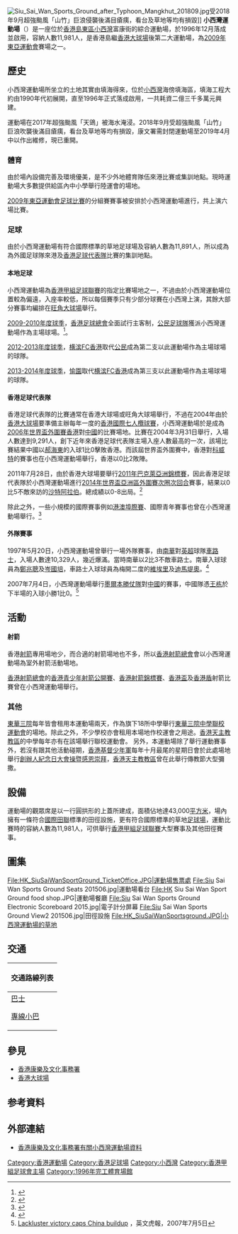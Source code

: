 {{Infobox Stadium
|地图=香港 | 所在纬度=22.267501 | 所在经度=114.249077 | 地图描述= | 图钉描述=小西灣運動場 | 图钉描述位置=
|stadium_name = 小西灣運動場<br>Siu Sai Wan Sports Ground
|nickname = 
|image = [[File:Siu_Sai_Wan_Sports_Ground_2015.jpg|小西灣運動場]]
|fullname = 
|location = [[香港|香港]][[小西灣|小西灣]]富康街8號<br />{{coord|22.267501|114.249077|format=dms|display=inline,title}}
|built = 
|opened = 1996年
|renovated = 
|closed =
|demolished =
|owner = [[香港特區政府|香港特區政府]]
|operator = [[康樂及文化事務署|康樂及文化事務署]]
|surface = [[草地|草地]]
|general_contractor = 瑞群建築有限公司<ref>[https://www.suikwan.com.hk/copy-of-primary-school 小西灣運動場] {{Wayback|url=https://www.suikwan.com.hk/copy-of-primary-school |date=20201022203926 }}. sui kwan. [2019-07-20].</ref>
|construction_cost = 2億3千萬港元	
|architect = 
|tenants = <center>'''主場球隊'''<br />[[香港女子足球代表隊|香港女子足球代表隊]]<br /><br />'''[[香港足球頂級聯賽主客制|香港足球頂級聯賽]]主場球隊'''<br />[[公民足球隊|公民]]（2009年 - 2011年）<br />[[橫濱FC香港|橫濱FC香港]]（2012年 - 2013年）<br />[[R&F富力|R&F富力]]（2016年 - 2017年）</center>
|seating_capacity = 11,981人
|dimensions = 105米 × 68米
|}}
[[File:Siu_Sai_Wan_Sports_Ground_after_Typhoon_Mangkhut_201809.jpg|thumb]]受2018年9月超強颱風「山竹」巨浪侵襲後滿目瘡痍，看台及草地等均有損毀]]
'''小西灣運動場'''（{{lang|en|'''Siu Sai Wan Sports Ground'''}}）是一座位於[[香港島|香港島]][[東區_(香港)|東區]][[小西灣|小西灣]]富康街的綜合運動場，於1996年12月落成並啟用，容納人數11,981人，是香港島繼[[香港大球場|香港大球場]]後第二大運動場，為[[2009年東亞運動會|2009年東亞運動會]]賽場之一。

==歷史==
小西灣運動場所坐立的土地其實由填海得來，位於[[小西灣|小西灣]]海傍填海區，填海工程大約由1990年代初展開，直至1996年正式落成啟用，一共耗資二億三千多萬元興建。

運動場在2017年超強颱風「天鴿」被海水淹浸。2018年9月受超強颱風「山竹」巨浪吹襲後滿目瘡痍，看台及草地等均有損毀，康文署需封閉運動場至2019年4月中以作出維修，現已重開。

===體育===
由於場內設備完善及環境優美，是不少外地體育隊伍來港比賽或集訓地點。現時運動場大多數提供給區內中小學舉行陸運會的場地。

[[2009年東亞運動會足球比賽|2009年東亞運動會足球比賽]]的分組賽賽事被安排於小西灣運動場進行，共上演六場比賽。

===足球===
由於小西灣運動場有符合國際標準的草地足球場及容納人數為11,891人，所以成為為外國足球隊來港及[[香港足球代表隊|香港足球代表隊]]比賽的集訓地點。

====本地足球====
小西灣運動場為[[香港甲組足球聯賽|香港甲組足球聯賽]]的指定比賽場地之一，不過由於小西灣運動場位置較為偏遠，入座率較低，所以每個賽季只有少部分球賽在小西灣上演，其餘大部分賽事均編排在[[旺角大球場|旺角大球場]]舉行。

[[2009年－10年香港甲組足球聯賽|2009-2010年度球季]]，[[香港足球總會|香港足球總會]]全面試行主客制，[[公民足球隊|公民足球隊]]獲派小西灣運動場作為主場球場。<ref>{{cite news |language=zh-hk |url=http://hk.apple.nextmedia.com/template/apple/art_main.php?iss_id=20090715&sec_id=25391&art_id=12989512 |title=11甲組隊落實主場編配 |publisher=《[[蘋果日報_(香港)|蘋果日報]]》 |date=2009-07-15 |accessdate=2009-07-16 }}{{Dead link}}</ref>。

[[2012年－13年香港甲組足球聯賽|2012-2013年度球季]]，[[横滨FC香港|横滨FC香港]]取代[[公民足球隊|公民]]成為第二支以此運動場作為主場球場的球隊。

[[2013年－14年香港甲組足球聯賽|2013-2014年度球季]]，[[愉園|愉園]]取代[[横滨FC香港|横滨FC香港]]成為第三支以此運動場作為主場球場的球隊。

====香港足球代表隊====
香港足球代表隊的比賽通常在香港大球場或旺角大球場舉行，不過在2004年由於[[香港大球場|香港大球場]]要準備主辦每年一度的[[香港國際七人欖球賽|香港國際七人欖球賽]]，小西灣運動場於是成為[[2006年世界盃外圍賽|2006年世界盃外圍賽]][[香港足球代表隊|香港]]對[[中國國家足球隊|中國]]的比賽場地。比賽在2004年3月31日舉行，入場人數達到9,291人，創下近年來香港足球代表隊主場入座人數最高的一次，該場比賽結果中國以[[郝海東|郝海東]]的入球1比0擊敗香港。而該屆世界盃外圍賽中，香港對[[科威特國家足球隊|科威特]]的賽事也在小西灣運動場舉行，香港以0比2敗陣。

2011年7月28日，由於香港大球場要舉行[[2011年巴克萊亞洲錦標賽|2011年巴克萊亞洲錦標賽]]，因此香港足球代表隊於小西灣運動場進行[[2014年世界盃外圍賽_(亞足聯)|2014年世界盃亞洲區外圍賽次圈次回合]]賽事，結果以0比5不敵來訪的[[沙特阿拉伯國家足球隊|沙特阿拉伯]]。總成績以0-8出局。<ref>{{cite news|url=http://orientaldaily.on.cc/cnt/sport/20110729/00286_010.html|date=2011年7月29日|title=港足世盃畢業|newspaper=''[[東方日報_(香港)|東方日報 (香港)]]''|accessdate=2015年9月10日|archive-date=2019年11月4日|archive-url=https://web.archive.org/web/20191104014732/https://orientaldaily.on.cc/cnt/sport/20110729/00286_010.html|dead-url=no}}</ref>

除此之外，一些小規模的國際賽事例如[[港澳埠際賽|港澳埠際賽]]、國際青年賽事也曾在小西灣運動場舉行。<ref>{{Cite web |url=http://www.hkfa.com/zh-hk/load_page.php?pid=111 |title=2004-2006 香港代表隊成績 - HKFA |accessdate=2008-11-25 |archive-date=2009-04-17 |archive-url=https://web.archive.org/web/20090417172254/http://www.hkfa.com/zh-hk/load_page.php?pid=111 |dead-url=no }}</ref>

====外隊賽事====
1997年5月20日，小西灣運動場曾舉行一場外隊賽事，由[[南華足球隊|南華]]對[[英格蘭足球超級聯賽|英超]]球隊[[車路士|車路士]]，入場人數達10,329人，幾近爆滿。當時南華以2比3不敵車路士。南華入球球員為[[鄭兆聰|鄭兆聰]]及[[岑國培|岑國培]]，車路士入球球員為梅開二度的[[詹卢卡·维亚利|維埃里]]及[[罗伯托·迪马特奥|迪馬堤奧]]。<ref>{{Cite web |url=http://hk.youtube.com/watch?v=omyfVPQ57P0&feature=user |title=經典香港足球 南華2:3車路士 (1997) |access-date=2008-11-25 |archive-date=2008-10-23 |archive-url=https://web.archive.org/web/20081023102122/http://hk.youtube.com/watch?v=omyfVPQ57P0&feature=user |dead-url=no }}</ref>

2007年7月4日，小西灣運動場舉行[[墨爾本勝仗隊|墨爾本勝仗隊]]對[[中國國家足球隊|中國]]的賽事，中國隊憑[[王棟_(足球運動員)|王栋]]於下半場的入球小勝1比0。<ref>[http://www.thestandard.com.hk/news_detail.asp?we_cat=8&art_id=48329&sid=14352672&con_type=1&d_str=20070705&fc=7 Lackluster victory caps China buildup] {{Wayback|url=http://www.thestandard.com.hk/news_detail.asp?we_cat=8&art_id=48329&sid=14352672&con_type=1&d_str=20070705&fc=7 |date=20110522080417 }}，英文虎報，2007年7月5日</ref>

==活動==
====射箭====
香港[[射箭|射箭]]專用場地少，而合適的射箭場地也不多，所以[[香港射箭總會|香港射箭總會]]會以小西灣運動場為室外射箭活動場地。

[[香港射箭總會|香港射箭總會]]的[[香港青少年射箭公開賽|香港青少年射箭公開賽]]、[[香港射箭錦標賽|香港射箭錦標賽]]、[[香港盃射箭比賽|香港盃]]及[[香港盾射箭比賽|香港盾]]射箭比賽曾在小西灣運動場舉行。

===其他===
[[東華三院|東華三院]]每年皆會租用本運動場兩天，作為旗下18所中學舉行[[東華三院中學聯校運動會|東華三院中學聯校運動會]]的場地。除此之外，不少學校亦會租用本場地作校運會之用途。[[香港天主教教區|香港天主教教區]]的中學每年亦有在該場舉行聯校運動會。
另外，本運動場除了舉行運動賽事外，若沒有跟其他活動碰期，[[香港基督少年軍|香港基督少年軍]]每年十月最尾的星期日會於此處場地舉行[[創辦人紀念日大會操暨感恩崇拜|創辦人紀念日大會操暨感恩崇拜]]，[[香港天主教教區|香港天主教教區]]曾在此舉行傳教節大型彌撒。

==設備==
運動場的觀眾席是以一行圓拱形的上蓋所建成，面積佔地達43,000[[平方米|平方米]]，場內擁有一條符合[[國際田徑聯合會|國際田聯]]標準的田徑設施，更有符合國際標準的草地[[足球場|足球場]]，運動比賽時的容納人數為11,981人，可供舉行[[香港甲組足球聯賽|香港甲組足球聯賽]]大型賽事及其他田徑賽事。

==圖集==
<gallery>
File:HK_SiuSaiWanSportGround_TicketOffice.JPG|運動場售票處
File:Siu Sai Wan Sports Ground Seats 201506.jpg|運動場看台
File:HK Siu Sai Wan Sport Ground food shop.JPG|運動場餐廳
File:Siu Sai Wan Sports Ground Electronic Scoreboard 2015.jpg|電子計分屏幕
File:Siu Sai Wan Sports Ground View2 201506.jpg|田徑設施
File:HK_SiuSaiWanSportsground.JPG|小西灣運動場的草地
</gallery>

==交通==
{| class="mw-collapsible mw-collapsed wikitable" style="background:white; margin: 0 auto; width: auto;" 
! 交通路線列表
|-
|
;[[香港巴士|巴士]]
{{港島巴士簡單列表|8H|8P|8X|19|82|82M|82X|85|788|789}}
{{過海隧道巴士簡單列表|106|106P|118|118P|606|606X|608P|613A|682|694<!--|907D-->}}
;[[香港小巴|專線小巴]]
{{港島專線小巴簡單列表|44M|47M|61|62A}}
|}

== 參見 ==
* [[香港康樂及文化事務署|香港康樂及文化事務署]]
* [[香港大球場|香港大球場]]

==参考資料==
{{Reflist|2}}

== 外部連結 ==
{{Commonscat|Siu Sai Wan Sports Ground}}
* [https://web.archive.org/web/20090719085030/http://www.lcsd.gov.hk/lsb/b5/facilities.php?ftid=38&did=2 香港康樂及文化事務署有關小西灣運動場資料]

{{香港頂級聯賽場地}}
{{香港運動場}}
{{中国专业足球场}}

[[Category:香港運動場|Category:香港運動場]]
[[Category:香港足球場|Category:香港足球場]]
[[Category:小西灣|Category:小西灣]]
[[Category:香港甲組足球會主場|Category:香港甲組足球會主場]]
[[Category:1996年完工體育場館|Category:1996年完工體育場館]]
